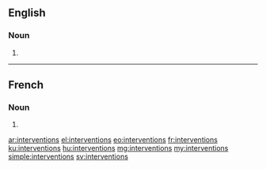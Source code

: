 ==English==

===Noun===
{{head|en|plural}}

# {{plural of|intervention|lang=en}}

----

==French==

===Noun===
{{head|fr|plural|g=f-p}}

# {{plural of|intervention|lang=fr}}

[[ar:interventions]]
[[el:interventions]]
[[eo:interventions]]
[[fr:interventions]]
[[ku:interventions]]
[[hu:interventions]]
[[mg:interventions]]
[[my:interventions]]
[[simple:interventions]]
[[sv:interventions]]